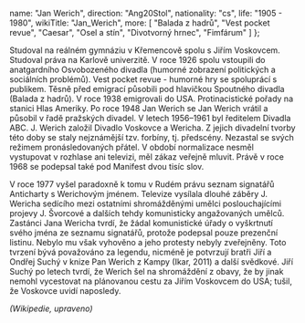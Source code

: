 
  name: "Jan Werich",
  direction: "Ang20Stol",
  nationality: "cs",
  life: "1905 - 1980",
  wikiTitle: "Jan_Werich",
  more: [
    "Balada z hadrů",
    "Vest pocket revue",
    "Caesar",
    "Osel a stín",
    "Divotvorný hrnec",
    "Fimfárum"
  ]
};

<Author author={author} wikiText hideSource />

Studoval na reálném gymnáziu v Křemencově spolu s Jiřím Voskovcem. Studoval práva na Karlově univerzitě. V roce 1926 spolu vstoupili do anatgardního 
Osvobozeného divadla (humorné zobrazení politických a sociálních problémů). Vest pocket revue - humorné hry se 
spoluprácí s publikem. Těsně před emigrací působili pod hlavičkou Spoutného divadla (Balada z hadrů). V roce 1938 emigrovali do USA. Protinacistické pořady na stanici Hlas Ameriky.
Po roce 1948 Jan Werich se Jan Werich vrátil a působil v řadě pražských divadel. V letech 1956–1961 byl ředitelem Divadla ABC. J. Werich založil Divadlo Voskovce a Wericha. 
Z jejich divadelní tvorby této doby se staly nejznámější tzv. forbíny, tj. předscény.
Nezastal se svých režimem pronásledovaných přátel. V období normalizace nesměl vystupovat v rozhlase ani televizi, měl zákaz veřejně mluvit. 
Právě v roce 1968 se podepsal také pod Manifest dvou tisíc slov.

V roce 1977 vyšel paradoxně k tomu v Rudém právu seznam signatářů Anticharty s Werichovým jménem. 
Televize vysílala dlouhé záběry J. Wericha sedícího mezi ostatními shromážděnými umělci poslouchajícími projevy J. Švorcové a dalších tehdy komunisticky 
angažovaných umělců. Zastánci Jana Wericha tvrdí, že žádal komunistické úřady o vyškrtnutí svého jména ze seznamu signatářů, protože podepsal pouze 
prezenční listinu. Nebylo mu však vyhověno a jeho protesty nebyly zveřejněny. Toto tvrzení bývá považováno za legendu, nicméně je potvrzují bratři Jiří a 
Ondřej Suchý v knize Pan Werich z Kampy (Ikar, 2011) a další svědkové. Jiří Suchý po letech tvrdí, že Werich šel na shromáždění z obavy, že by jinak nemohl 
vycestovat na plánovanou cestu za Jiřím Voskovcem do USA; tušil, že Voskovce uvidí naposledy.

<i className="text-gray">(Wikipedie, upraveno)</i>
